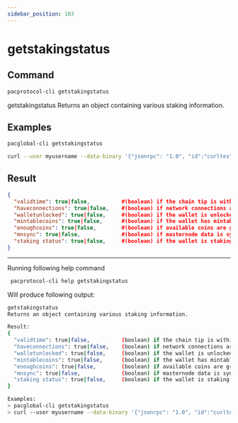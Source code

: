 ```yaml
---
sidebar_position: 103
---
```


# getstakingstatus
## Command

```bash
pacprotocol-cli getstakingstatus
```

getstakingstatus
Returns an object containing various staking information.



## Examples
```bash
pacglobal-cli getstakingstatus 
```

```bash
curl --user myusername --data-binary '{"jsonrpc": "1.0", "id":"curltest", "method": "getstakingstatus", "params": [] }' -H 'content-type: text/plain;' http://127.0.0.1:1111/
```


## Result
```json
{
  "validtime": true|false,          #(boolean) if the chain tip is within staking phases
  "haveconnections": true|false,    #(boolean) if network connections are present
  "walletunlocked": true|false,     #(boolean) if the wallet is unlocked
  "mintablecoins": true|false,      #(boolean) if the wallet has mintable coins
  "enoughcoins": true|false,        #(boolean) if available coins are greater than reserve balance
  "mnsync": true|false,             #(boolean) if masternode data is synced
  "staking status": true|false,     #(boolean) if the wallet is staking or not
}
```


___

Running following help command
```bash
 pacprotocol-cli help getstakingstatus
```
Will produce following output:


```bash
getstakingstatus
Returns an object containing various staking information.

Result:
{
  "validtime": true|false,          (boolean) if the chain tip is within staking phases
  "haveconnections": true|false,    (boolean) if network connections are present
  "walletunlocked": true|false,     (boolean) if the wallet is unlocked
  "mintablecoins": true|false,      (boolean) if the wallet has mintable coins
  "enoughcoins": true|false,        (boolean) if available coins are greater than reserve balance
  "mnsync": true|false,             (boolean) if masternode data is synced
  "staking status": true|false,     (boolean) if the wallet is staking or not
}

Examples:
> pacglobal-cli getstakingstatus 
> curl --user myusername --data-binary '{"jsonrpc": "1.0", "id":"curltest", "method": "getstakingstatus", "params": [] }' -H 'content-type: text/plain;' http://127.0.0.1:1111/

```

